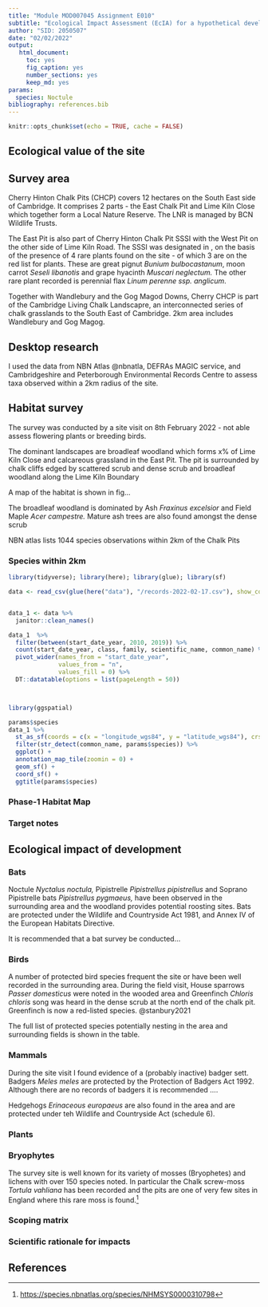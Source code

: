 ```yaml
---
title: "Module MOD007045 Assignment E010"
subtitle: "Ecological Impact Assessment (EcIA) for a hypothetical development project in Cherry Hinton Chalk Pits"
author: "SID: 2050507"
date: "02/02/2022"
output: 
   html_document: 
     toc: yes
     fig_caption: yes
     number_sections: yes
     keep_md: yes
params:
  species: Noctule
bibliography: references.bib
---
```


```r
knitr::opts_chunk$set(echo = TRUE, cache = FALSE)
```

## Ecological value of the site

## Survey area

Cherry Hinton Chalk Pits (CHCP) covers 12 hectares on the South East side of Cambridge. It comprises 2 parts - the East Chalk Pit and Lime Kiln Close which together form a Local Nature Reserve. The LNR is managed by BCN Wildlife Trusts.

The East Pit is also part of Cherry Hinton Chalk Pit SSSI with the West Pit on the other side of Lime Kiln Road. The SSSI was designated in , on the basis of the presence of 4 rare plants found on the site - of which 3 are on the red list for plants. These are great pignut *Bunium bulbocastanum*, moon carrot *Seseli libanotis* and grape hyacinth *Muscari neglectum.* The other rare plant recorded is perennial flax *Linum perenne ssp. anglicum*.

Together with Wandlebury and the Gog Magod Downs, Cherry CHCP is part of the Cambridge Living Chalk Landscapre, an interconnected series of chalk grasslands to the South East of Cambridge. 2km area includes Wandlebury and Gog Magog.

## Desktop research

I used the data from NBN Atlas @nbnatla, DEFRAs MAGIC service, and Cambridgeshire and Peterborough Environmental Records Centre to assess taxa observed within a 2km radius of the site.

## Habitat survey

The survey was conducted by a site visit on 8th February 2022 - not able assess flowering plants or breeding birds.

The dominant landscapes are broadleaf woodland which forms x% of Lime Kiln Close and calcareous grassland in the East Pit. The pit is surrounded by chalk cliffs edged by scattered scrub and dense scrub and broadleaf woodland along the Lime Kiln Boundary

A map of the habitat is shown in fig...

The broadleaf woodland is dominated by Ash *Fraxinus excelsior* and Field Maple *Acer campestre.* Mature ash trees are also found amongst the dense scrub

NBN atlas lists 1044 species observations within 2km of the Chalk Pits

### Species within 2km

```r

library(tidyverse); library(here); library(glue); library(sf)

data <- read_csv(glue(here("data"), "/records-2022-02-17.csv"), show_col_types = FALSE)


data_1 <- data %>%
  janitor::clean_names() 
```

```r

  
data_1  %>%
  filter(between(start_date_year, 2010, 2019)) %>%
  count(start_date_year, class, family, scientific_name, common_name) %>%
  pivot_wider(names_from = "start_date_year", 
              values_from = "n", 
              values_fill = 0) %>%
  DT::datatable(options = list(pageLength = 50))




```

```r
library(ggspatial)

params$species
data_1 %>%
  st_as_sf(coords = c(x = "longitude_wgs84", y = "latitude_wgs84"), crs = 4326, agr = "constant") %>%
  filter(str_detect(common_name, params$species)) %>%
  ggplot() +
  annotation_map_tile(zoomin = 0) +
  geom_sf() +
  coord_sf() +
  ggtitle(params$species)

```

### Phase-1 Habitat Map

### Target notes

## Ecological impact of development

### Bats

Noctule *Nyctalus noctula,* Pipistrelle *Pipistrellus pipistrellus* and Soprano Pipistrelle bats *Pipistrellus pygmaeus,* have been observed in the surrounding area and the woodland provides potential roosting sites. Bats are protected under the Wildlife and Countryside Act 1981, and Annex IV of the European Habitats Directive.

It is recommended that a bat survey be conducted...

### Birds

A number of protected bird species frequent the site or have been well recorded in the surrounding area. During the field visit, House sparrows *Passer domesticus* were noted in the wooded area and Greenfinch *Chloris chloris* song was heard in the dense scrub at the north end of the chalk pit. Greenfinch is now a red-listed species. @stanbury2021

The full list of protected species potentially nesting in the area and surrounding fields is shown in the table.

### Mammals

During the site visit I found evidence of a (probably inactive) badger sett. Badgers *Meles meles* are protected by the Protection of Badgers Act 1992. Although there are no records of badgers it is recommended ....

Hedgehogs *Erinaceous europaeus* are also found in the area and are protected under teh Wildlife and Countryside Act (schedule 6).

### Plants

### Bryophytes

The survey site is well known for its variety of mosses (Bryophetes) and lichens with over 150 species noted. In particular the Chalk screw-moss *Tortula vahliana* has been recorded and the pits are one of very few sites in England where this rare moss is found.[^1]

### Scoping matrix

### Scientific rationale for impacts

## References

[^1]: <https://species.nbnatlas.org/species/NHMSYS0000310798>
